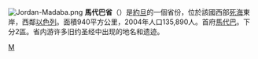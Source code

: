 [[File:Jordan-Madaba.png|right]]
'''馬代巴省'''（{{lang-ar|محافظة مادب|}}）是[[約旦|約旦]]的一個省份，位於該國西部[[死海|死海]]東岸，西鄰[[以色列|以色列]]。面積940平方公里，2004年人口135,890人。首府[[馬代巴|馬代巴]]。下分2區。省内游许多旧约圣经中出现的地名和遗迹。

{{約旦行政區劃}}

[[Category:約旦行政區劃|M]]